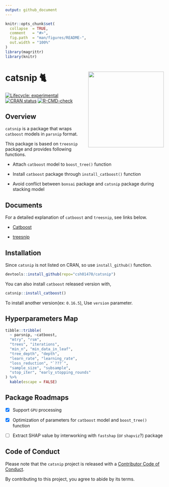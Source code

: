 ```yaml
---
output: github_document
---
```


```r
knitr::opts_chunk$set(
  collapse  = TRUE,
  comment   = "#>",
  fig.path  = "man/figures/README-",
  out.width = "100%"
)
library(magrittr)
library(knitr)
```

# <b>catsnip</b> 🐈<a href="https://github.com/csh01470/catsnip"><img src="man/figures/logo.png" align="right" height="240"></a>

<!-- badges: start -->
[![Lifecycle: experimental](https://img.shields.io/badge/lifecycle-experimental-orange.svg)](https://www.tidyverse.org/lifecycle/#experimental)
[![CRAN status](https://www.r-pkg.org/badges/version/catsnip)](https://cran.r-project.org/package=catsnip)
[![R-CMD-check](https://github.com/csh01470/catsnip/actions/workflows/R-CMD-check.yaml/badge.svg)](https://github.com/csh01470/catsnip/actions/workflows/R-CMD-check.yaml)
<!-- badges: end -->

## Overview

`catsnip` is a package that wraps `catboost` models in `parsnip` format.

This package is based on `treesnip` package and provides following functions.

- Attach `catboost` model to `boost_tree()` function

- Install `catboost` package through `install_catboost()` function

- Avoid conflict between `bonsai` package and `catsnip` package during stacking model

## Documents

For a detailed explanation of `catboost` and `treesnip`, see links below.

- [Catboost](https://catboost.ai/docs/)

- [treesnip](https://curso-r.github.io/treesnip/)

## Installation

Since `catsnip` is not listed on CRAN, so use `install_github()` function.

``` r
devtools::install_github(repo="csh01470/catsnip")
```

You can also install `catboost` released version with,

``` r
catsnip::install_catboost() 
```

To install another version(ex: `0.16.5`), Use `version` parameter.

## Hyperparameters Map

```r
tibble::tribble(
  ~ parsnip, ~catboost, 
  "mtry", "rsm",
  "trees", "iterations",
  "min_n", "min_data_in_leaf", 
  "tree_depth", "depth",
  "learn_rate", "learning_rate",
  "loss_reduction", "`???`",
  "sample_size", "subsample", 
  "stop_iter", "early_stopping_rounds"
) %>% 
  kable(escape = FALSE) 
```

## Package Roadmaps 

- [x] Support `GPU` processing

- [x] Optimization of parameters for `catboost` model and `boost_tree()` function

- [ ] Extract SHAP value by interworking with `fastshap` (or `shapviz`?) package 

## Code of Conduct

Please note that the `catsnip` project is released with a [Contributor Code of Conduct](https://contributor-covenant.org/version/2/0/CODE_OF_CONDUCT.html). 

By contributing to this project, you agree to abide by its terms.
